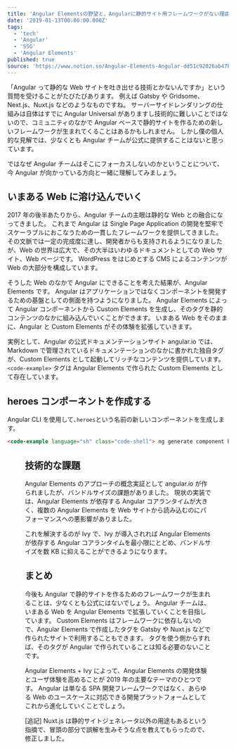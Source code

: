 ```yaml
---
title: 'Angular Elementsの野望と、Angularに静的サイト用フレームワークがない理由'
date: '2019-01-13T00:00:00.000Z'
tags:
  - 'tech'
  - 'Angular'
  - 'SSG'
  - 'Angular Elements'
published: true
source: 'https://www.notion.so/Angular-Elements-Angular-dd51c92026ab47ba898223ae64a2a1f0'
---
```



「Angular って静的な Web サイトを吐き出せる技術とかないんですか」という質問を受けることがたびたびあります。 例えば Gatsby や Gridsome、Next.js、Nuxt.js などのようなものですね。 サーバーサイドレンダリングの仕組みは自体はすでに Angular Universal がありますし技術的に難しいことではないので、コミュニティのなかで Angular ベースで静的サイトを作るための新しいフレームワークが生まれてくることはあるかもしれません。 しかし僕の個人的な見解では、少なくとも Angular チームが公式に提供することはないと思っています。

ではなぜ Angular チームはそこにフォーカスしないのかということについて、今 Angular が向かっている方向と一緒に理解してみましょう。

## いまある Web に溶け込んでいく

2017 年の後半あたりから、Angular チームの主眼は静的な Web との融合になってきました。 これまで Angular は Single Page Application の開発を堅牢でスケーラブルにおこなうための一貫したフレームワークを提供してきました。 その文脈では一定の完成度に達し、開発者からも支持されるようになりましたが、Web の世界は広大で、その大半はいわゆるドキュメントとしての Web サイト、Web ページです。 WordPress をはじめとする CMS によるコンテンツが Web の大部分を構成しています。

そうした Web のなかで Angular にできることを考えた結果が、Angular Elements です。 Angular はアプリケーションではなくコンポーネントを開発するための基盤としての側面を持つようになりました。 Angular Elements によって Angular コンポーネントから Custom Elements を生成し、そのタグを静的コンテンツのなかに組み込んでいくことができます。 いまある Web をそのままに、Angular と Custom Elements がその体験を拡張していきます。

実例として、Angular の公式ドキュメンテーションサイト angular.io では、Markdown で管理されているドキュメンテーションのなかに書かれた独自タグが、Custom Elements として起動してリッチなコンテンツを提供しています。 `<code-example>` タグは Angular Elements で作られた Custom Elements として存在しています。

## heroes コンポーネントを作成する

Angular CLI を使用して､`heroes`という名前の新しいコンポーネントを生成します。

```html
<code-example language="sh" class="code-shell"> ng generate component heroes</code-example>
```

<Figure
  src="https://cdn-ak.f.st-hatena.com/images/fotolife/l/lacolaco/20190113/20190113000151.png"
  caption="code-example 要素はAngular Elementsで作られたCustom Element"
/>

## 技術的な課題

Angular Elements のアプローチの概念実証として angular.io が作られましたが、バンドルサイズの課題がありました。 現状の実装では、Angular Elements が依存する Angular コアランタイムが大きく、複数の Angular Elements を Web サイトから読み込むのにパフォーマンスへの悪影響がありました。

これを解決するのが Ivy で、Ivy が導入されれば Angular Elements が依存する Angular コアランタイムを最小限にとどめ、バンドルサイズを数 KB に抑えることができるようになります。

## まとめ

今後も Angular で静的サイトを作るためのフレームワークが生まれることは、少なくとも公式にはないでしょう。 Angular チームは、いまある Web を Angular Elements で拡張していくことを目指しています。 Custom Elements はフレームワークに依存しないので、Angular Elements で作成したタグを Gatsby や Nuxt.js などで作られたサイトで利用することもできます。 タグを使う側からすれば、そのタグが Angular で作られていることは知る必要のないことです。

Angular Elements + Ivy によって、Angular Elements の開発体験とユーザ体験を高めることが 2019 年の主要なテーマのひとつです。 Angular は単なる SPA 開発フレームワークではなく、あらゆる Web のユースケースに対応できる開発プラットフォームとしてこれから進化していくことでしょう。

[追記] Nuxt.js は静的サイトジェネレータ以外の用途もあるという指摘で、冒頭の部分で誤解を生みそうな点を教えてもらったので、修正しました。
